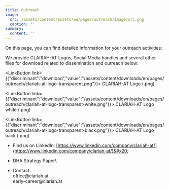 ```yaml
---
title: Outreach
image:
  src: /assets/content/assets/en/pages/outreach/image/src.png
  caption: ''
summary:
  content: ''
---
```

On this page, you can find detailed information for your outreach activities:

We provide CLARIAH-AT Logos, Social Media handles and several other files for download related to dissemination and outreach below:

<LinkButton link={{"discriminant":"download","value":"/assets/content/downloads/en/pages/outreach/clariah-at-logo-transparent.png"}}>
  CLARIAH-AT Logo (.png)
</LinkButton>

<LinkButton link={{"discriminant":"download","value":"/assets/content/downloads/en/pages/outreach/clariah-at-logo-transparent-white.png"}}>
  CLARIAH-AT Logo white (.png)
</LinkButton>

<LinkButton link={{"discriminant":"download","value":"/assets/content/downloads/en/pages/outreach/clariah-at-logo-transparent-black.png"}}>
  CLARIAH-AT Logo back (.png)&#x20;
</LinkButton>



* Find us on LinkedIn: [https://www.linkedin.com/company/clariah-at/](https://www.linkedin.com/company/clariah-at/)&#x20;

- DHA Strategy Paper\

- Contact:\
  office\@clariah.at \
  early-career\@clariah.at

